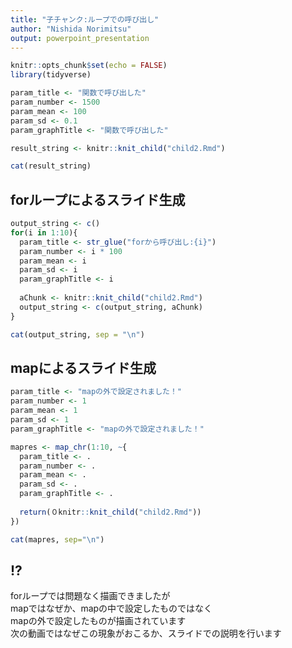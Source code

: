 ```yaml
---
title: "子チャンク:ループでの呼び出し"
author: "Nishida Norimitsu"
output: powerpoint_presentation
---
```


```r
knitr::opts_chunk$set(echo = FALSE)
library(tidyverse)
```

<!-- したのものをループで処理して、多数のresult_stringを作成して、それを最後に描画するという作戦でいきましょう。 -->

```r
param_title <- "関数で呼び出した"
param_number <- 1500
param_mean <- 100
param_sd <- 0.1
param_graphTitle <- "関数で呼び出した"

result_string <- knitr::knit_child("child2.Rmd")
```

```r
cat(result_string)
```

## forループによるスライド生成

```r
output_string <- c()
for(i in 1:10){
  param_title <- str_glue("forから呼び出し:{i}")
  param_number <- i * 100
  param_mean <- i
  param_sd <- i
  param_graphTitle <- i
  
  aChunk <- knitr::knit_child("child2.Rmd")
  output_string <- c(output_string, aChunk)
}
```

```r
cat(output_string, sep = "\n")
```

## mapによるスライド生成

```r
param_title <- "mapの外で設定されました！"
param_number <- 1
param_mean <- 1
param_sd <- 1
param_graphTitle <- "mapの外で設定されました！"
```

```r
mapres <- map_chr(1:10, ~{
  param_title <- .
  param_number <- .
  param_mean <- .
  param_sd <- .
  param_graphTitle <- .
  
  return(０knitr::knit_child("child2.Rmd"))
})
```

```r
cat(mapres, sep="\n")
```

## !?

forループでは問題なく描画できましたが  
mapではなぜか、mapの中で設定したものではなく  
mapの外で設定したものが描画されています  
次の動画ではなぜこの現象がおこるか、スライドでの説明を行います  
